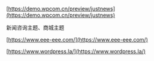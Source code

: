 
[https://demo.wpcom.cn/preview/justnews](https://demo.wpcom.cn/preview/justnews)

新闻咨询主题、商城主题

[https://www.eee-eee.com/](https://www.eee-eee.com/)

[https://www.wordpress.la/](https://www.wordpress.la/)